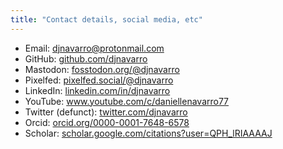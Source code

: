 ```yaml
---
title: "Contact details, social media, etc"
---
```


- Email: [djnavarro@protonmail.com](mailto:djnavarro@protonmail.com)
- GitHub: [github.com/djnavarro](https://github.com/djnavarro)
- Mastodon: [fosstodon.org/@djnavarro](https://fosstodon.org/@djnavarro)
- Pixelfed: [pixelfed.social/@djnavarro](https://pixelfed.social/@djnavarro)
- LinkedIn: [linkedin.com/in/djnavarro](https://www.linkedin.com/in/djnavarro)
- YouTube: [www.youtube.com/c/daniellenavarro77](https://www.youtube.com/c/daniellenavarro77)
- Twitter (defunct): [twitter.com/djnavarro](https://twitter.com/djnavarro)
- Orcid: [orcid.org/0000-0001-7648-6578](https://orcid.org/0000-0001-7648-6578)
- Scholar: [scholar.google.com/citations?user=QPH_lRIAAAAJ](https://scholar.google.com/citations?user=QPH_lRIAAAAJ)
